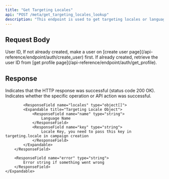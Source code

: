 ```yaml
---
title: "Get Targeting Locales"
api: "POST /meta/get_targeting_locales_lookup"
description: "This endpoint is used to get targeting locales or languages."
---
```


## Request Body

<ParamField body="userId" type="string" required>
	User ID, If not already created, make a user on [create user
	page](/api-reference/endpoint/auth/create_user) first. If already created,
	retrieve the user ID from [get profile
	page](/api-reference/endpoint/auth/get_profile).
</ParamField>

## Response

<ResponseField name="success" type="boolean">
	Indicates that the HTTP response was successful (status code 200 OK).
</ResponseField>

<ResponseField name="results" type="object">
    <Expandable title="Results Object">
        <ResponseField name="success" type="boolean">
            Indicates whether the specific operation or API action was
            successful.
        </ResponseField>

            <ResponseField name="locales" type="object[]">
            <Expandable title="Targeting Locale Object">
                <ResponseField name="name" type="string">
                    Language Name
                </ResponseField>
                <ResponseField name="key" type="string">
                    Locale Key, you need to pass this key in targeting.locale in campaign creation
                </ResponseField>
            </Expandable>
        </ResponseField>

        <ResponseField name="error" type="string">
            Error string if something went wrong
        </ResponseField>
    </Expandable>

</ResponseField>
